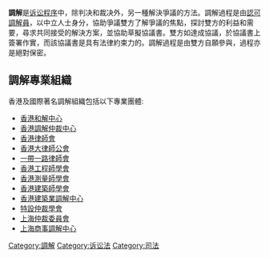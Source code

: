 '''調解'''是[[诉讼程序|诉讼程序]]中，除判决和裁决外，另一種解決爭議的方法。調解過程是由[[認可調解員|認可調解員]]，以中立人士身分，協助爭議雙方了解爭議的焦點，探討雙方的利益和需要，尋求共同接受的解決方案，並協助草擬協議書。雙方如達成協議，於協議書上簽署作實，而該協議書是具有法律約束力的。調解過程是由雙方自願參與，過程亦是絕對保密。

== 調解專業組織 ==
香港及國際著名調解組織包括以下專業團體:

* [[香港和解中心|香港和解中心]]
* [[香港調解仲裁中心|香港調解仲裁中心]]
* [[香港律師會|香港律師會]]
* [[香港大律師公會|香港大律師公會]]
* [[一帶一路律師會|一帶一路律師會]]
* [[香港工程師學會|香港工程師學會]]
* [[香港測量師學會|香港測量師學會]]
* [[香港建築師學會|香港建築師學會]]
* [[香港建築業調解中心|香港建築業調解中心]]
* [[特設仲裁學會|特設仲裁學會]]
* [[上海仲裁委員會|上海仲裁委員會]]
* [[上海商事調解中心|上海商事調解中心]]

{{Authority control}}
[[Category:調解|Category:調解]]
[[Category:诉讼法|Category:诉讼法]]
[[Category:司法|Category:司法]]